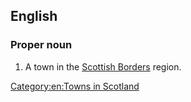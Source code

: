 ==English==
{{wikipedia}}

===Proper noun===
{{en-proper noun}}

# A town in the [[w:Scottish Borders|Scottish Borders]] region.

[[Category:en:Towns in Scotland]]